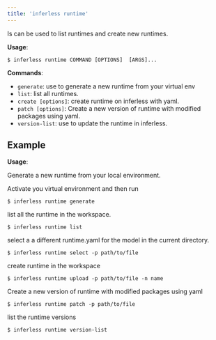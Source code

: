 ```yaml
---
title: 'inferless runtime'
---
```


Is can be used to list runtimes and create new runtimes.

**Usage**:

```console
$ inferless runtime COMMAND [OPTIONS]  [ARGS]...
```

**Commands**:

- `generate`: use to generate a new runtime from your virtual env
- `list`: list all runtimes.
- `create [options]`: create runtime on inferless with yaml.
- `patch [options]`: Create a new version of runtime with modified packages using yaml.
- `version-list`: use to update the runtime in inferless.

## Example

**Usage**:

Generate a new runtime from your local environment.

Activate you virtual environment and then run

```console
$ inferless runtime generate
```

list all the runtime in the workspace.

```console
$ inferless runtime list
```

select a a different runtime.yaml for the model in the current directory.

```console
$ inferless runtime select -p path/to/file
```

create runtime in the workspace

```console
$ inferless runtime upload -p path/to/file -n name
```

Create a new version of runtime with modified packages using yaml

```console
$ inferless runtime patch -p path/to/file
```

list the runtime versions

```console
$ inferless runtime version-list
```
